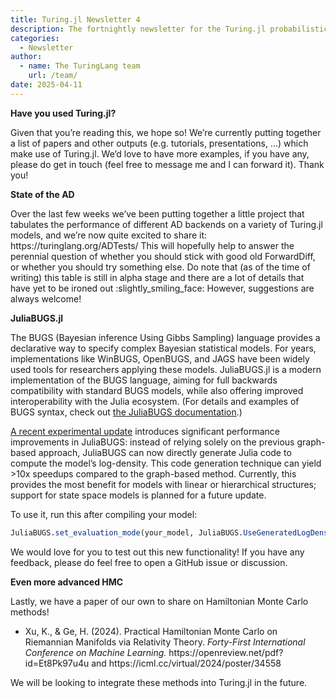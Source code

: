 ```yaml
---
title: Turing.jl Newsletter 4
description: The fortnightly newsletter for the Turing.jl probabilistic programming language
categories:
  - Newsletter
author:
  - name: The TuringLang team
    url: /team/
date: 2025-04-11
---
```


**Have you used Turing.jl?**

Given that you're reading this, we hope so! We're currently putting together a list of papers and other outputs (e.g. tutorials, presentations, ...) which make use of Turing.jl. We'd love to have more examples, if you have any, please do get in touch (feel free to message me and I can forward it). Thank you!

**State of the AD**

Over the last few weeks we've been putting together a little project that tabulates the performance of different AD backends on a variety of Turing.jl models, and we're now quite excited to share it: https://turinglang.org/ADTests/ This will hopefully help to answer the perennial question of whether you should stick with good old ForwardDiff, or whether you should try something else. Do note that (as of the time of writing) this table is still in alpha stage and there are a lot of details that have yet to be ironed out :slightly_smiling_face: However, suggestions are always welcome!

**JuliaBUGS.jl**

The BUGS (Bayesian inference Using Gibbs Sampling) language provides a declarative way to specify complex Bayesian statistical models. For years, implementations like WinBUGS, OpenBUGS, and JAGS have been widely used tools for researchers applying these models. JuliaBUGS.jl is a modern implementation of the BUGS language, aiming for full backwards compatibility with standard BUGS models, while also offering improved interoperability with the Julia ecosystem. (For details and examples of BUGS syntax, check out [the JuliaBUGS documentation](https://turinglang.org/JuliaBUGS.jl/dev/example/).)

[A recent experimental update](https://github.com/TuringLang/JuliaBUGS.jl/pull/278/) introduces significant performance improvements in JuliaBUGS: instead of relying solely on the previous graph-based approach, JuliaBUGS can now directly generate Julia code to compute the model's log-density. This code generation technique can yield >10x speedups compared to the graph-based method. Currently, this provides the most benefit for models with linear or hierarchical structures; support for state space models is planned for a future update.

To use it, run this after compiling your model:

```julia
JuliaBUGS.set_evaluation_mode(your_model, JuliaBUGS.UseGeneratedLogDensityFunction())
```

We would love for you to test out this new functionality! If you have any feedback, please do feel free to open a GitHub issue or discussion.

**Even more advanced HMC**

Lastly, we have a paper of our own to share on Hamiltonian Monte Carlo methods!

- Xu, K., & Ge, H. (2024). Practical Hamiltonian Monte Carlo on Riemannian Manifolds via Relativity Theory. _Forty-First International Conference on Machine Learning._ https://openreview.net/pdf?id=Et8Pk97u4u and https://icml.cc/virtual/2024/poster/34558

We will be looking to integrate these methods into Turing.jl in the future.
